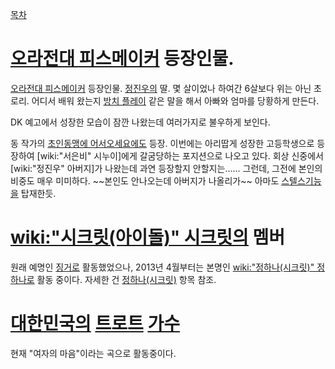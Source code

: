 [[목차]]

= [[오라전대 피스메이커]] 등장인물. =
[[오라전대 피스메이커]] 등장인물. [[정진우]]의 딸. 몇 살이었나 하여간 6살보다 위는 아닌 초로리. 
어디서 배워 왔는지 [[방치 플레이]] 같은 말을 해서 아빠와 엄마를 당황하게 만든다. 

DK 예고에서 성장한 모습이 잠깐 나왔는데 여러가지로 불우하게 보인다.

동 작가의 [[초인동맹에 어서오세요]]에도 등장.
이번에는 아리땁게 성장한 고등학생으로 등장하여 [wiki:"서은비" 시누이]에게 갈굼당하는 포지션으로 나오고 있다. 회상 신중에서 [wiki:"정진우" 아버지]가 나왔는데 과연 등장할지 안할지는......
그런데, 그전에 본인의 비중도 매우 미미하다. ~~본인도 안나오는데 아버지가 나올리가~~ 아마도 [[스텔스]]기능을 탑재한듯.

= [[wiki:"시크릿(아이돌)" 시크릿]]의 멤버 =
원래 예명인 [[징거]]로 활동했었으나, 2013년 4월부터는 본명인 [[wiki:"정하나(시크릿)" 정하나]]로 활동 중이다. 자세한 건 [[정하나(시크릿)]] 항목 참조. 

= [[대한민국]]의 [[트로트#s-1|트로트]] [[가수]] =
현재 "여자의 마음"이라는 곡으로 활동중이다.
